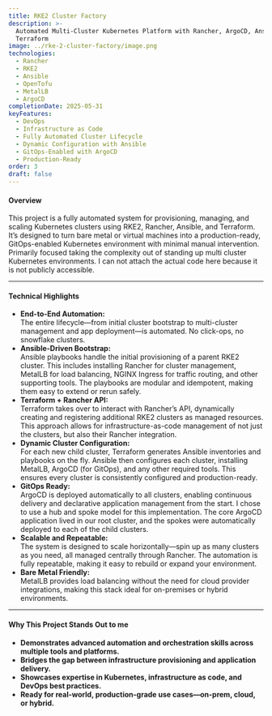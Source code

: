 ```yaml
---
title: RKE2 Cluster Factory
description: >-
  Automated Multi-Cluster Kubernetes Platform with Rancher, ArgoCD, Ansible, and
  Terraform
image: ../rke-2-cluster-factory/image.png
technologies:
  - Rancher
  - RKE2
  - Ansible
  - OpenTofu
  - MetalLB
  - ArgoCD
completionDate: 2025-05-31
keyFeatures:
  - DevOps
  - Infrastructure as Code
  - Fully Automated Cluster Lifecycle
  - Dynamic Configuration with Ansible
  - GitOps-Enabled with ArgoCD
  - Production-Ready
order: 3
draft: false
---
```

#### Overview

This project is a fully automated system for provisioning, managing, and scaling Kubernetes clusters using RKE2, Rancher, Ansible, and Terraform. It’s designed to turn bare metal or virtual machines into a production-ready, GitOps-enabled Kubernetes environment with minimal manual intervention. Primarily focused taking the complexity out of standing up multi cluster Kubernetes environments. I can not attach the actual code here because it is not publicly accessible.&#x20;

---

#### Technical Highlights

* **End-to-End Automation:**\
  The entire lifecycle—from initial cluster bootstrap to multi-cluster management and app deployment—is automated. No click-ops, no snowflake clusters.
* **Ansible-Driven Bootstrap:**\
  Ansible playbooks handle the initial provisioning of a parent RKE2 cluster. This includes installing Rancher for cluster management, MetalLB for load balancing, NGINX Ingress for traffic routing, and other supporting tools. The playbooks are modular and idempotent, making them easy to extend or rerun safely.
* **Terraform + Rancher API:**\
  Terraform takes over to interact with Rancher’s API, dynamically creating and registering additional RKE2 clusters as managed resources. This approach allows for infrastructure-as-code management of not just the clusters, but also their Rancher integration.
* **Dynamic Cluster Configuration:**\
  For each new child cluster, Terraform generates Ansible inventories and playbooks on the fly. Ansible then configures each cluster, installing MetalLB, ArgoCD (for GitOps), and any other required tools. This ensures every cluster is consistently configured and production-ready.
* **GitOps Ready:**\
  ArgoCD is deployed automatically to all clusters, enabling continuous delivery and declarative application management from the start. I chose to use a hub and spoke model for this implementation. The core ArgoCD application lived in our root cluster, and the spokes were automatically deployed to each of the child clusters.&#x20;
* **Scalable and Repeatable:**\
  The system is designed to scale horizontally—spin up as many clusters as you need, all managed centrally through Rancher. The automation is fully repeatable, making it easy to rebuild or expand your environment.
* **Bare Metal Friendly:**\
  MetalLB provides load balancing without the need for cloud provider integrations, making this stack ideal for on-premises or hybrid environments.

---

#### Why This Project Stands Out to me

* **Demonstrates advanced automation and orchestration skills across multiple tools and platforms.**
* **Bridges the gap between infrastructure provisioning and application delivery.**
* **Showcases expertise in Kubernetes, infrastructure as code, and DevOps best practices.**
* **Ready for real-world, production-grade use cases—on-prem, cloud, or hybrid.**
